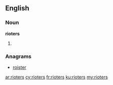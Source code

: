 ==English==

===Noun===
'''rioters'''

# {{plural of|rioter}}

===Anagrams===
* [[roister#English|roister]]

[[ar:rioters]]
[[cy:rioters]]
[[fr:rioters]]
[[ku:rioters]]
[[my:rioters]]